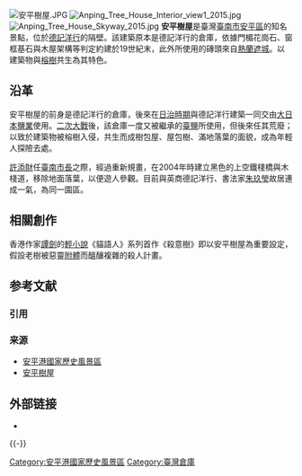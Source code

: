 {{coord|23.00332|120.159751|display=title}} 
[[File:安平樹屋.JPG|thumb]]
[[File:Anping_Tree_House_Interior_view1_2015.jpg|thumb]]
[[File:Anping_Tree_House_Skyway_2015.jpg|thumb]]
'''安平樹屋'''是臺灣[[臺南市|臺南市]][[安平區|安平區]]的知名景點，位於[[原英商德記洋行|德記洋行]]的隔壁。該建築原本是德記洋行的倉庫，依據門楣花崗石、窗框基石與木屋架構等判定約建於19世紀末，此外所使用的磚頭來自[[熱蘭遮城|熱蘭遮城]]{{r|曹}}。以建築物與[[榕樹|榕樹]]共生為其特色。

== 沿革 ==
安平樹屋的前身是德記洋行的倉庫，後來在[[臺灣日治時期|日治時期]]與德記洋行建築一同交由[[大日本鹽業|大日本鹽業]]使用。[[二次大戰|二次大戰]]後，該倉庫一度又被繼承的[[臺鹽|臺鹽]]所使用，但後來任其荒廢；以致於建築物被榕樹入侵，共生而成樹包屋、屋包樹、滿地落葉的面貌，成為年輕人探險去處。

[[許添財|許添財]]任[[臺南市長|臺南市長]]之際，經過重新規畫，在2004年時建立黑色的上空鐵棧橋與木棧道，移除地面落葉，以便遊人參觀。目前與英商德記洋行、書法家[[朱玖瑩|朱玖瑩]]故居連成一氣，為同一園區。

== 相關創作 ==
香港作家[[譚劍|譚劍]]的[[輕小說|輕小說]]《貓語人》系列首作《殺意樹》即以安平樹屋為重要設定，假設老樹被惡靈[[附體|附體]]而醞釀複雜的殺人計畫。

== 参考文献 ==
=== 引用 ===
{{Reflist
|refs =
<ref name="曹">{{cite book |author=曹婷婷 |title=《府城‧老時光 從安平到舊城區》 |date=2014-12 |publisher=臺南市政府文化局 |isbn=978-986-04-3031-8 |pages = 50–53 }}</ref>
}}

=== 来源 ===
{{ReflistH}}
*[http://anping.tncg.gov.tw/tour/tub_01.jsp?ID=16&Lang=C 安平港國家歷史風景區] {{Wayback|url=http://anping.tncg.gov.tw/tour/tub_01.jsp?ID=16&Lang=C |date=20091102045833 }}
*[http://anping.tncg.gov.tw/business/BusinessDoc/940729002.pdf 安平樹屋]{{dead link|date=2017年12月 |bot=InternetArchiveBot |fix-attempted=yes }}
{{ReflistF}}

== 外部链接 ==
* {{Commons category-inline|Anping Tree House}}

{{-}}
{{一卡通}}

[[Category:安平港國家歷史風景區|Category:安平港國家歷史風景區]]
[[Category:臺灣倉庫|Category:臺灣倉庫]]